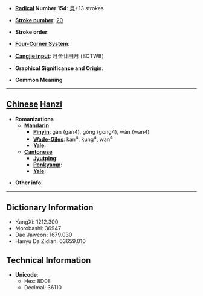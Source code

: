 * '''[[Wiktionary:Chinese radical index| Radical]] Number 154''': [[Wiktionary:Chinese radical index 貝|貝]]+13 strokes

* '''[[Wiktionary:Chinese total strokes index|Stroke number]]''': [[Wiktionary:Chinese total strokes index 20|20]]

* '''Stroke order''': 

* '''[[Wiktionary:Chinese four corner index|Four-Corner System]]''': 

* '''[[Wiktionary:Chinese Cangjie index|Cangjie input]]''': 月金廿田月 (BCTWB)

* '''Graphical Significance and Origin''': 

* '''Common Meaning'''

----

== [[Chinese]] [[Hanzi]] ==

* '''Romanizations'''
** '''[[Mandarin]]'''
*** '''[[Pinyin]]''': gàn (gan4), gòng (gong4), wàn (wan4)
*** '''[[Wade-Giles]]''': kan<sup>4</sup>, kung<sup>4</sup>, wan<sup>4</sup>
*** '''[[Yale]]''': 
** '''[[Cantonese]]'''
*** '''[[Jyutping]]''':
*** '''[[Penkyamp]]''': 
*** '''[[Yale]]''': 

* '''Other info''': 

----

== Dictionary Information ==

* KangXi: 1212.300
* Morobashi: 36947
* Dae Jaweon: 1679.030
* Hanyu Da Zidian: 63659.010

== Technical Information ==

* '''Unicode''':
** Hex: 8D0E
** Decimal: 36110